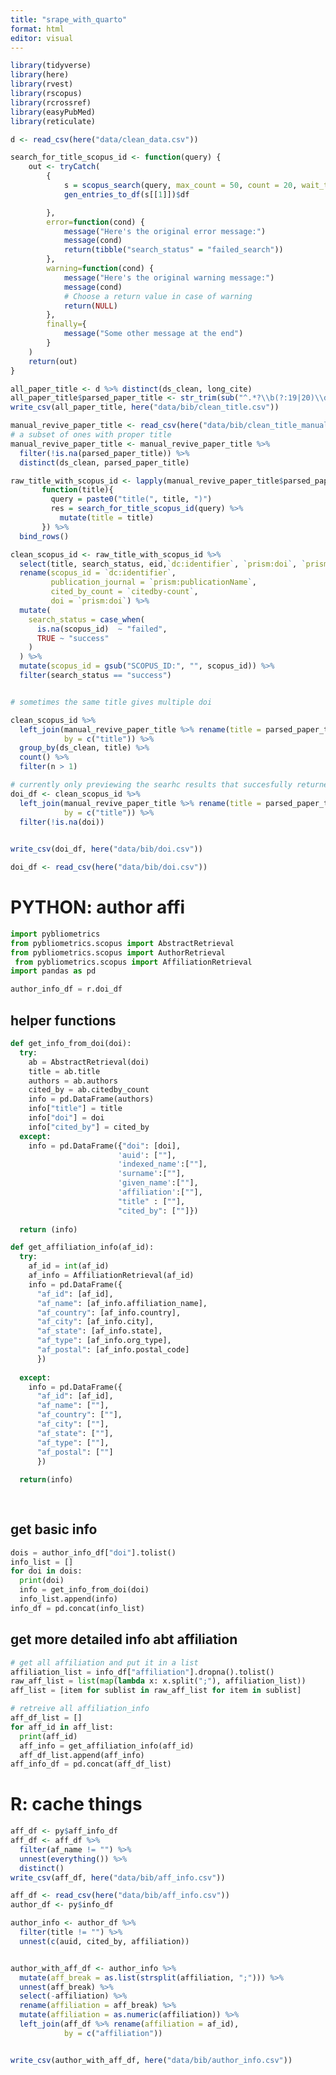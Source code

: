 ```yaml
---
title: "srape_with_quarto"
format: html
editor: visual
---
```

```r
library(tidyverse)
library(here)
library(rvest)
library(rscopus)
library(rcrossref)
library(easyPubMed)
library(reticulate)

d <- read_csv(here("data/clean_data.csv")) 

```

```r
search_for_title_scopus_id <- function(query) {
    out <- tryCatch(
        {
            s = scopus_search(query, max_count = 50, count = 20, wait_time = 1)
            gen_entries_to_df(s[[1]])$df

        },
        error=function(cond) {
            message("Here's the original error message:")
            message(cond)
            return(tibble("search_status" = "failed_search"))
        },
        warning=function(cond) {
            message("Here's the original warning message:")
            message(cond)
            # Choose a return value in case of warning
            return(NULL)
        },
        finally={
            message("Some other message at the end")
        }
    )    
    return(out)
}
```



```r
all_paper_title <- d %>% distinct(ds_clean, long_cite)
all_paper_title$parsed_paper_title <- str_trim(sub("^.*?\\b(?:19|20)\\d{2}\\).([^.]+).*", "\\1", all_paper_title$long_cite, perl=TRUE))
write_csv(all_paper_title, here("data/bib/clean_title.csv"))

```





```r

manual_revive_paper_title <- read_csv(here("data/bib/clean_title_manual.csv"))
# a subset of ones with proper title
manual_revive_paper_title <- manual_revive_paper_title %>% 
  filter(!is.na(parsed_paper_title)) %>% 
  distinct(ds_clean, parsed_paper_title)

raw_title_with_scopus_id <- lapply(manual_revive_paper_title$parsed_paper_title, 
       function(title){
         query = paste0("title(", title, ")")
         res = search_for_title_scopus_id(query) %>% 
           mutate(title = title)
       }) %>% 
  bind_rows()

clean_scopus_id <- raw_title_with_scopus_id %>% 
  select(title, search_status, eid,`dc:identifier`, `prism:doi`, `prism:publicationName`, `citedby-count`) %>% 
  rename(scopus_id = `dc:identifier`, 
         publication_journal = `prism:publicationName`, 
         cited_by_count = `citedby-count`, 
         doi = `prism:doi`) %>% 
  mutate(
    search_status = case_when(
      is.na(scopus_id)  ~ "failed", 
      TRUE ~ "success"
    )
  ) %>% 
  mutate(scopus_id = gsub("SCOPUS_ID:", "", scopus_id)) %>% 
  filter(search_status == "success")



```

```r
# sometimes the same title gives multiple doi 

clean_scopus_id %>% 
  left_join(manual_revive_paper_title %>% rename(title = parsed_paper_title), 
            by = c("title")) %>% 
  group_by(ds_clean, title) %>% 
  count() %>% 
  filter(n > 1)
```


```r
# currently only previewing the searhc results that succesfully returned doi
doi_df <- clean_scopus_id %>% 
  left_join(manual_revive_paper_title %>% rename(title = parsed_paper_title), 
            by = c("title")) %>% 
  filter(!is.na(doi))
  

write_csv(doi_df, here("data/bib/doi.csv"))
```


```r
doi_df <- read_csv(here("data/bib/doi.csv"))
```


# PYTHON: author affi
```python
import pybliometrics
from pybliometrics.scopus import AbstractRetrieval
from pybliometrics.scopus import AuthorRetrieval
 from pybliometrics.scopus import AffiliationRetrieval
import pandas as pd

author_info_df = r.doi_df

```


## helper functions 

```python
def get_info_from_doi(doi):
  try: 
    ab = AbstractRetrieval(doi)
    title = ab.title
    authors = ab.authors
    cited_by = ab.citedby_count
    info = pd.DataFrame(authors)
    info["title"] = title 
    info["doi"] = doi
    info["cited_by"] = cited_by
  except: 
    info = pd.DataFrame({"doi": [doi],
                        'auid': [""], 
                        'indexed_name':[""],
                        'surname':[""], 
                        'given_name':[""], 
                        'affiliation':[""],
                        "title" : [""], 
                        "cited_by": [""]})
  
  return (info)

def get_affiliation_info(af_id):
  try:
    af_id = int(af_id)
    af_info = AffiliationRetrieval(af_id)
    info = pd.DataFrame({
      "af_id": [af_id], 
      "af_name": [af_info.affiliation_name], 
      "af_country": [af_info.country], 
      "af_city": [af_info.city],
      "af_state": [af_info.state],
      "af_type": [af_info.org_type],
      "af_postal": [af_info.postal_code]
      })
    
  except: 
    info = pd.DataFrame({
      "af_id": [af_id], 
      "af_name": [""], 
      "af_country": [""], 
      "af_city": [""],
      "af_state": [""],
      "af_type": [""],
      "af_postal": [""]
      })
      
  return(info)
  
  
```


## get basic info

```python
dois = author_info_df["doi"].tolist()
info_list = []
for doi in dois:
  print(doi)
  info = get_info_from_doi(doi)
  info_list.append(info)
info_df = pd.concat(info_list)  

```

## get more detailed info abt affiliation

```python
# get all affiliation and put it in a list 
affiliation_list = info_df["affiliation"].dropna().tolist()
raw_aff_list = list(map(lambda x: x.split(";"), affiliation_list))
aff_list = [item for sublist in raw_aff_list for item in sublist]

# retreive all affiliation_info
aff_df_list = []
for aff_id in aff_list: 
  print(aff_id)
  aff_info = get_affiliation_info(aff_id)
  aff_df_list.append(aff_info)
aff_info_df = pd.concat(aff_df_list)

```



# R: cache things

```r
aff_df <- py$aff_info_df
aff_df <- aff_df %>% 
  filter(af_name != "") %>% 
  unnest(everything()) %>% 
  distinct()
write_csv(aff_df, here("data/bib/aff_info.csv"))
```

```r
aff_df <- read_csv(here("data/bib/aff_info.csv"))
author_df <- py$info_df 

author_info <- author_df %>% 
  filter(title != "") %>% 
  unnest(c(auid, cited_by, affiliation))


author_with_aff_df <- author_info %>% 
  mutate(aff_break = as.list(strsplit(affiliation, ";"))) %>% 
  unnest(aff_break) %>% 
  select(-affiliation) %>% 
  rename(affiliation = aff_break) %>% 
  mutate(affiliation = as.numeric(affiliation)) %>% 
  left_join(aff_df %>% rename(affiliation = af_id), 
            by = c("affiliation"))


write_csv(author_with_aff_df, here("data/bib/author_info.csv"))
```

```r


  
  
```


